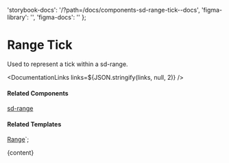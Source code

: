 

  'storybook-docs': '/?path=/docs/components-sd-range-tick--docs',
  'figma-library': '',
  'figma-docs': ''
};

# Range Tick

Used to represent a tick within a sd-range.

<DefaultStory />

<DocumentationLinks links=${JSON.stringify(links, null, 2)} />

#### Related Components

[sd-range](./?path=/docs/components-sd-range--docs)

#### Related Templates

[Range](./?path=/docs/templates-range--docs)`;

<Meta title="Components/sd-range-tick/Overview" />

<OverviewFormatter story={SdRangeTickStories.Default}>{content}</OverviewFormatter>
